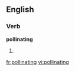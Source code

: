 
==English==

===Verb===
'''pollinating'''

# {{present participle of|[[pollinate]]}}

[[fr:pollinating]]
[[vi:pollinating]]